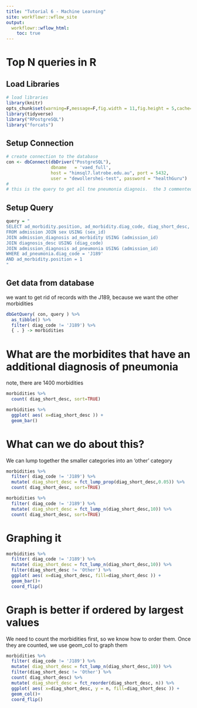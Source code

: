 ```yaml
---
title: "Tutorial 6 - Machine Learning"
site: workflowr::wflow_site
output:
  workflowr::wflow_html:
    toc: true
---
```



# Top N queries in R


## Load Libraries


```r

# load libraries
library(knitr)
opts_chunk$set(warning=F,message=F,fig.width = 11,fig.height = 5,cache=F, echo=T)
library(tidyverse)
library("RPostgreSQL")
library("forcats")

```
## Setup Connection

```r

# create connection to the database
con <- dbConnect(dbDriver("PostgreSQL"),
				 dbname   = 'vaed_full',
				 host = "himsql7.latrobe.edu.au", port = 5432,
				 user = "dewollershei-test", password = "healthGuru")
#
# this is the query to get all tne pneumonia diagnois.  the 3 commented lines would also finn the principal procedure
```

## Setup Query
```r
query = "
SELECT ad_morbidity.position, ad_morbidity.diag_code, diag_short_desc, admission_id, age_years, los
FROM admission JOIN sex USING (sex_id)
JOIN admission_diagnosis ad_morbidity USING (admission_id)
JOIN diagnosis_desc USING (diag_code)
JOIN admission_diagnosis ad_pneumonia USING (admission_id)
WHERE ad_pneumonia.diag_code = 'J189'
AND ad_morbidity.position = 1
"

```

## Get data from database

we want to get rid of records with the J189, because we want the other morbidities

```r

dbGetQuery( con, query ) %>%
  as_tibble() %>%
  filter( diag_code != 'J189') %>%
  { . } -> morbidities

```

# What are the morbidites that have an additional diagnosis of pneumonia

note, there are 1400 morbidities

```r

morbidities %>%
  count( diag_short_desc, sort=TRUE)

morbidities %>%
  ggplot( aes( x=diag_short_desc )) +
  geom_bar()

```



# What can we do about this?

We can lump together the smaller categories into an 'other' category

```r

morbidities %>%
  filter( diag_code != 'J189') %>%
  mutate( diag_short_desc = fct_lump_prop(diag_short_desc,0.05)) %>%
  count( diag_short_desc, sort=TRUE)

morbidities %>%
  filter( diag_code != 'J189') %>%
  mutate( diag_short_desc = fct_lump_n(diag_short_desc,10)) %>%
  count( diag_short_desc, sort=TRUE)
```

#  Graphing it

```r

morbidities %>%
  filter( diag_code != 'J189') %>%
  mutate( diag_short_desc = fct_lump_n(diag_short_desc,10)) %>%
  filter(diag_short_desc != 'Other') %>%
  ggplot( aes( x=diag_short_desc, fill=diag_short_desc )) +
  geom_bar()+
  coord_flip()

```

# Graph is better if ordered by largest values

We need to count the morbidities first, so we know how to order them.  Once they are counted, we use geom_col to graph them

```r

morbidities %>%
  filter( diag_code != 'J189') %>%
  mutate( diag_short_desc = fct_lump_n(diag_short_desc,10)) %>%
  filter(diag_short_desc != 'Other') %>%
  count( diag_short_desc) %>%
  mutate( diag_short_desc = fct_reorder(diag_short_desc, n)) %>%
  ggplot( aes( x=diag_short_desc, y = n, fill=diag_short_desc )) +
  geom_col()+
  coord_flip()



```



